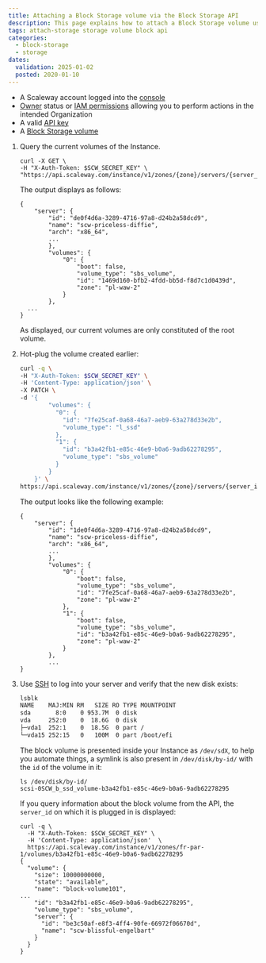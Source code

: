 ```yaml
---
title: Attaching a Block Storage volume via the Block Storage API
description: This page explains how to attach a Block Storage volume using the Scaleway API.
tags: attach-storage storage volume block api
categories:
  - block-storage
  - storage
dates:
  validation: 2025-01-02
  posted: 2020-01-10
---
```



<Requirements />

- A Scaleway account logged into the [console](https://console.scaleway.com)
- [Owner](/iam/concepts/#owner) status or [IAM permissions](/iam/concepts/#permission) allowing you to perform actions in the intended Organization
- A valid [API key](/iam/how-to/create-api-keys/)
- A [Block Storage volume](/block-storage/how-to/create-a-volume/)


1. Query the current volumes of the Instance.
    ```
    curl -X GET \
    -H "X-Auth-Token: $SCW_SECRET_KEY" \
    "https://api.scaleway.com/instance/v1/zones/{zone}/servers/{server_id}"
    ```

    The output displays as follows:
    ```
    {
        "server": {
            "id": "de0f4d6a-3289-4716-97a8-d24b2a58dcd9",
            "name": "scw-priceless-diffie",
            "arch": "x86_64",
            ...
            },
            "volumes": {
                "0": {
                    "boot": false,
                    "volume_type": "sbs_volume",
                    "id": "1469d160-bfb2-4fdd-bb5d-f8d7c1d0439d",
                    "zone": "pl-waw-2"
                }
            },
      ...
    }
    ```

    As displayed, our current volumes are only constituted of the root volume.
2. Hot-plug the volume created earlier:
    ```bash
    curl -q \
    -H "X-Auth-Token: $SCW_SECRET_KEY" \
    -H 'Content-Type: application/json' \
    -X PATCH \
    -d '{
            "volumes": {
              "0": {
                "id": "7fe25caf-0a68-46a7-aeb9-63a278d33e2b",
                "volume_type": "l_ssd"
              },
              "1": {
                "id": "b3a42fb1-e85c-46e9-b0a6-9adb62278295",
                "volume_type": "sbs_volume"
              }
            }
        }' \
    https://api.scaleway.com/instance/v1/zones/{zone}/servers/{server_id}
    ```
      The output looks like the following example:
      ```
      {
          "server": {
              "id": "1de0f4d6a-3289-4716-97a8-d24b2a58dcd9",
              "name": "scw-priceless-diffie",
              "arch": "x86_64",
              ...
              },
              "volumes": {
                  "0": {
                      "boot": false,
                      "volume_type": "sbs_volume",
                      "id": "7fe25caf-0a68-46a7-aeb9-63a278d33e2b",
                      "zone": "pl-waw-2"
                  },
                  "1": {
                      "boot": false,
                      "volume_type": "sbs_volume",
                      "id": "b3a42fb1-e85c-46e9-b0a6-9adb62278295",
                      "zone": "pl-waw-2"
                  }
              },
              ...
      }
      ```
3. Use [SSH](/instances/how-to/connect-to-instance/) to log into your server and verify that the new disk exists:
    ```bash
    lsblk
    NAME    MAJ:MIN RM   SIZE RO TYPE MOUNTPOINT
    sda       8:0    0 953.7M  0 disk
    vda     252:0    0  18.6G  0 disk
    ├─vda1  252:1    0  18.5G  0 part /
    └─vda15 252:15   0   100M  0 part /boot/efi
    ```

    The block volume is presented inside your Instance as `/dev/sdX`, to help you
    automate things, a symlink is also present in `/dev/disk/by-id/` with the `id`
    of the volume in it:

    ```
    ls /dev/disk/by-id/
    scsi-0SCW_b_ssd_volume-b3a42fb1-e85c-46e9-b0a6-9adb62278295
    ```

    If you query information about the block volume from the API, the `server_id`
    on which it is plugged in is displayed:

    ```
    curl -q \
      -H "X-Auth-Token: $SCW_SECRET_KEY" \
      -H 'Content-Type: application/json'  \
      https://api.scaleway.com/instance/v1/zones/fr-par-1/volumes/b3a42fb1-e85c-46e9-b0a6-9adb62278295
    {
      "volume": {
        "size": 10000000000,
        "state": "available",
        "name": "block-volume101",
    ...
        "id": "b3a42fb1-e85c-46e9-b0a6-9adb62278295",
        "volume_type": "sbs_volume",
        "server": {
          "id": "be3c50af-e8f3-4ff4-90fe-66972f06670d",
          "name": "scw-blissful-engelbart"
        }
      }
    }
    ```



